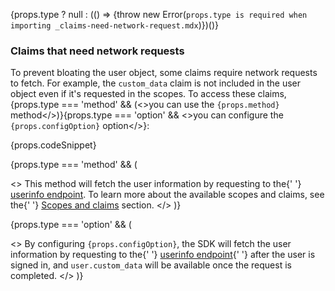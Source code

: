 {props.type ? null : (() => {throw new Error(`props.type is required when importing _claims-need-network-request.mdx`)})()}

### Claims that need network requests

To prevent bloating the user object, some claims require network requests to fetch. For example, the `custom_data` claim is not included in the user object even if it's requested in the scopes. To access these claims, <span>{props.type === 'method' && (<>you can use the <code>{props.method}</code> method</>)}{props.type === 'option' && <>you can configure the <code>{props.configOption}</code> option</>}</span>:

{props.codeSnippet}

{props.type === 'method' && (

<>
  This method will fetch the user information by requesting to the{' '}
  <a href="https://openid.net/specs/openid-connect-core-1_0.html#UserInfo">userinfo endpoint</a>. To
  learn more about the available scopes and claims, see the{' '}
  <a href="#scopes-and-claims">Scopes and claims</a> section.
</>
)}

{props.type === 'option' && (

<>
  By configuring <code>{props.configOption}</code>, the SDK will fetch the user information by
  requesting to the{' '}
  <a href="https://openid.net/specs/openid-connect-core-1_0.html#UserInfo">userinfo endpoint</a>{' '}
  after the user is signed in, and `user.custom_data` will be available once the request is
  completed.
</>
)}
